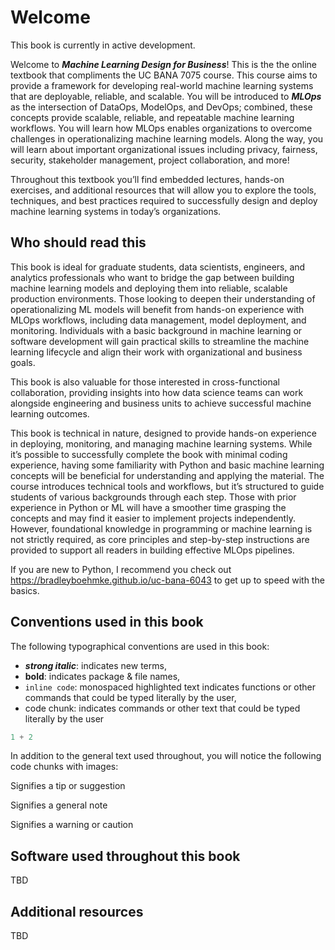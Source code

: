 # Welcome {.unnumbered}

::: {.callout-warning}
This book is currently in active development.
:::

Welcome to ***Machine Learning Design for Business***! This is the the online textbook that compliments the UC BANA 7075 course. This course aims to provide a framework for developing real-world machine learning systems that are deployable, reliable, and scalable.  You will be introduced to ***MLOps*** as the intersection of DataOps, ModelOps, and DevOps; combined, these concepts provide scalable, reliable, and repeatable machine learning workflows. You will learn how MLOps enables organizations to overcome challenges in operationalizing machine learning models. Along the way, you will learn about important organizational issues including privacy, fairness, security, stakeholder management, project collaboration, and more!

Throughout this textbook you'll find embedded lectures, hands-on exercises, and additional resources that will allow you to explore the tools, techniques, and best practices required to successfully design and deploy machine learning systems in today's organizations.

## Who should read this {-}

This book is ideal for graduate students, data scientists, engineers, and analytics professionals who want to bridge the gap between building machine learning models and deploying them into reliable, scalable production environments. Those looking to deepen their understanding of operationalizing ML models will benefit from hands-on experience with MLOps workflows, including data management, model deployment, and monitoring. Individuals with a basic background in machine learning or software development will gain practical skills to streamline the machine learning lifecycle and align their work with organizational and business goals.

This book is also valuable for those interested in cross-functional collaboration, providing insights into how data science teams can work alongside engineering and business units to achieve successful machine learning outcomes.


This book is technical in nature, designed to provide hands-on experience in deploying, monitoring, and managing machine learning systems. While it's possible to successfully complete the book with minimal coding experience, having some familiarity with Python and basic machine learning concepts will be beneficial for understanding and applying the material. The course introduces technical tools and workflows, but it’s structured to guide students of various backgrounds through each step. Those with prior experience in Python or ML will have a smoother time grasping the concepts and may find it easier to implement projects independently. However, foundational knowledge in programming or machine learning is not strictly required, as core principles and step-by-step instructions are provided to support all readers in building effective MLOps pipelines.

::: {.callout-note}
If you are new to Python, I recommend you check out [https://bradleyboehmke.github.io/uc-bana-6043](https://bradleyboehmke.github.io/uc-bana-6043) to get up to speed with the basics.
:::

## Conventions used in this book {-}

The following typographical conventions are used in this book:

* ___strong italic___: indicates new terms,
* __bold__: indicates package & file names,
* `inline code`: monospaced highlighted text indicates functions or other commands that could be typed literally by the user,
* code chunk: indicates commands or other text that could be typed literally by the user

```python
1 + 2
```

In addition to the general text used throughout, you will notice the following code chunks with images:

::: {.callout-tip}
Signifies a tip or suggestion
:::

::: {.callout-note}
Signifies a general note
:::

::: {.callout-warning}
Signifies a warning or caution
:::

## Software used throughout this book {-}

TBD

## Additional resources {-}

TBD
